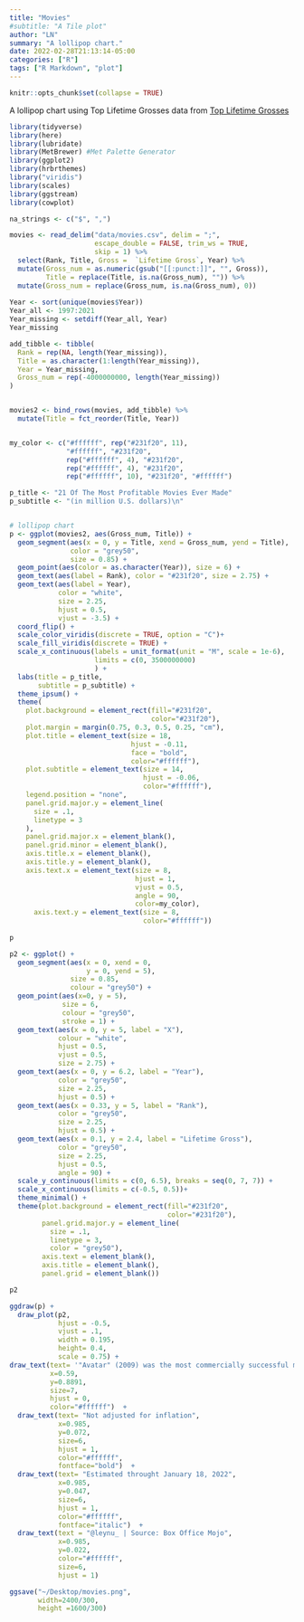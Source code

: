 ```yaml
---
title: "Movies"
#subtitle: "A Tile plot"
author: "LN"
summary: "A lollipop chart."
date: 2022-02-28T21:13:14-05:00
categories: ["R"]
tags: ["R Markdown", "plot"]
---
```


```r
knitr::opts_chunk$set(collapse = TRUE)
```

A lollipop chart using Top Lifetime Grosses data from [Top Lifetime Grosses](https://www.boxofficemojo.com/chart/top_lifetime_gross/)

```r

library(tidyverse)
library(here)
library(lubridate)
library(MetBrewer) #Met Palette Generator
library(ggplot2)
library(hrbrthemes)
library("viridis")           
library(scales)
library(ggstream)
library(cowplot)

na_strings <- c("$", ",")

movies <- read_delim("data/movies.csv", delim = ";", 
                     escape_double = FALSE, trim_ws = TRUE, 
                     skip = 1) %>% 
  select(Rank, Title, Gross =  `Lifetime Gross`, Year) %>% 
  mutate(Gross_num = as.numeric(gsub("[[:punct:]]", "", Gross)),
         Title = replace(Title, is.na(Gross_num), "")) %>% 
  mutate(Gross_num = replace(Gross_num, is.na(Gross_num), 0)) 
         
Year <- sort(unique(movies$Year))
Year_all <- 1997:2021
Year_missing <- setdiff(Year_all, Year)
Year_missing

add_tibble <- tibble(
  Rank = rep(NA, length(Year_missing)), 
  Title = as.character(1:length(Year_missing)),
  Year = Year_missing, 
  Gross_num = rep(-4000000000, length(Year_missing))
)


movies2 <- bind_rows(movies, add_tibble) %>% 
  mutate(Title = fct_reorder(Title, Year)) 


my_color <- c("#ffffff", rep("#231f20", 11), 
              "#ffffff", "#231f20", 
              rep("#ffffff", 4), "#231f20", 
              rep("#ffffff", 4), "#231f20", 
              rep("#ffffff", 10), "#231f20", "#ffffff")

p_title <- "21 Of The Most Profitable Movies Ever Made"
p_subtitle <- "(in million U.S. dollars)\n"


# lollipop chart
p <- ggplot(movies2, aes(Gross_num, Title)) +
  geom_segment(aes(x = 0, y = Title, xend = Gross_num, yend = Title), 
               color = "grey50",
               size = 0.85) +
  geom_point(aes(color = as.character(Year)), size = 6) +
  geom_text(aes(label = Rank), color = "#231f20", size = 2.75) +
  geom_text(aes(label = Year), 
            color = "white", 
            size = 2.25,
            hjust = 0.5,
            vjust = -3.5) +
  coord_flip() +
  scale_color_viridis(discrete = TRUE, option = "C")+
  scale_fill_viridis(discrete = TRUE) +
  scale_x_continuous(labels = unit_format(unit = "M", scale = 1e-6),
                     limits = c(0, 3500000000)
                     ) +
  labs(title = p_title,
       subtitle = p_subtitle) +
  theme_ipsum() +
  theme(
    plot.background = element_rect(fill="#231f20", 
                                   color="#231f20"),
    plot.margin = margin(0.75, 0.3, 0.5, 0.25, "cm"),
    plot.title = element_text(size = 18,
                              hjust = -0.11,
                              face = "bold",
                              color="#ffffff"),
    plot.subtitle = element_text(size = 14,
                                 hjust = -0.06,
                                 color="#ffffff"),
    legend.position = "none",
    panel.grid.major.y = element_line(
      size = .1,
      linetype = 3
    ),
    panel.grid.major.x = element_blank(),
    panel.grid.minor = element_blank(),
    axis.title.x = element_blank(),
    axis.title.y = element_blank(),
    axis.text.x = element_text(size = 8,
                               hjust = 1,
                               vjust = 0.5,
                               angle = 90,
                               color=my_color),
      axis.text.y = element_text(size = 8,
                                 color="#ffffff")) 
  
p  

p2 <- ggplot() +
  geom_segment(aes(x = 0, xend = 0, 
                   y = 0, yend = 5),
               size = 0.85,
               colour = "grey50") +
  geom_point(aes(x=0, y = 5), 
             size = 6,
             colour = "grey50",
             stroke = 1) +
  geom_text(aes(x = 0, y = 5, label = "X"),
            colour = "white",
            hjust = 0.5,
            vjust = 0.5,
            size = 2.75) +
  geom_text(aes(x = 0, y = 6.2, label = "Year"),
            color = "grey50", 
            size = 2.25,
            hjust = 0.5) +
  geom_text(aes(x = 0.33, y = 5, label = "Rank"),
            color = "grey50", 
            size = 2.25,
            hjust = 0.5) +
  geom_text(aes(x = 0.1, y = 2.4, label = "Lifetime Gross"),
            color = "grey50", 
            size = 2.25,
            hjust = 0.5,
            angle = 90) +
  scale_y_continuous(limits = c(0, 6.5), breaks = seq(0, 7, 7)) +
  scale_x_continuous(limits = c(-0.5, 0.5))+
  theme_minimal() +
  theme(plot.background = element_rect(fill="#231f20", 
                                       color="#231f20"),
        panel.grid.major.y = element_line(
          size = .1,
          linetype = 3,
          color = "grey50"),
        axis.text = element_blank(),
        axis.title = element_blank(),
        panel.grid = element_blank())

p2   

ggdraw(p) +
  draw_plot(p2, 
            hjust = -0.5, 
            vjust = .1, 
            width = 0.195, 
            height= 0.4, 
            scale = 0.75) +
draw_text(text= '"Avatar" (2009) was the most commercially successful movie of all time, \nhaving generated nearly 2.85 billion U.S. dollars in global box office \nrevenue. "Avengers: Endgame" (2019) and "Titanic" (1997) followed,\nwith revenues of about 2.8 billion and 2.2 billion dollars, respectively.', 
          x=0.59,
          y=0.8891, 
          size=7, 
          hjust = 0,
          color="#ffffff")  +
  draw_text(text= "Not adjusted for inflation", 
            x=0.985, 
            y=0.072, 
            size=6, 
            hjust = 1,
            color="#ffffff",
            fontface="bold")  +
  draw_text(text= "Estimated throught January 18, 2022", 
            x=0.985, 
            y=0.047, 
            size=6, 
            hjust = 1,
            color="#ffffff",
            fontface="italic")  +
  draw_text(text = "@leynu_ | Source: Box Office Mojo", 
            x=0.985, 
            y=0.022, 
            color="#ffffff", 
            size=6, 
            hjust = 1)

ggsave("~/Desktop/movies.png",
       width=2400/300, 
       height =1600/300)

```

